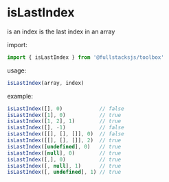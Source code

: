 # isLastIndex

is an index is the last index in an array

import:
```javascript copy
import { isLastIndex } from '@fullstacksjs/toolbox'
```

usage:
```javascript copy
isLastIndex(array, index)
```

example:
```javascript copy
isLastIndex([], 0)            // false
isLastIndex([1], 0)           // true
isLastIndex([1, 2], 1)        // true
isLastIndex([], -1)           // false
isLastIndex([[], [], []], 0)  // false
isLastIndex([[], [], []], 2)  // true
isLastIndex([undefined], 0)   // true
isLastIndex([null], 0)        // true
isLastIndex([,], 0)           // true
isLastIndex([, null], 1)      // true
isLastIndex([, undefined], 1) // true
```
